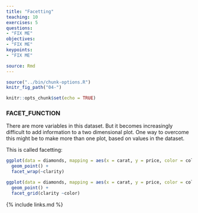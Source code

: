 ```yaml
---
title: "Facetting"
teaching: 10
exercises: 5
questions:
- "FIX ME"
objectives:
- "FIX ME"
keypoints:
- "FIX ME"

source: Rmd
---
```


```r
source("../bin/chunk-options.R")
knitr_fig_path("04-")
```

```r
knitr::opts_chunk$set(echo = TRUE)
```

### FACET_FUNCTION

There are more variables in this dataset. But it becomes increasingly difficult
to add information to a two dimensional plot. One way to overcome this might be to 
make more than one plot, based on values in the dataset.

This is called facetting:

```r
ggplot(data = diamonds, mapping = aes(x = carat, y = price, color = color)) +
  geom_point() +
  facet_wrap(~clarity)
```
```r
ggplot(data = diamonds, mapping = aes(x = carat, y = price, color = color)) +
  geom_point() +
  facet_grid(clarity ~color)
```


{% include links.md %}